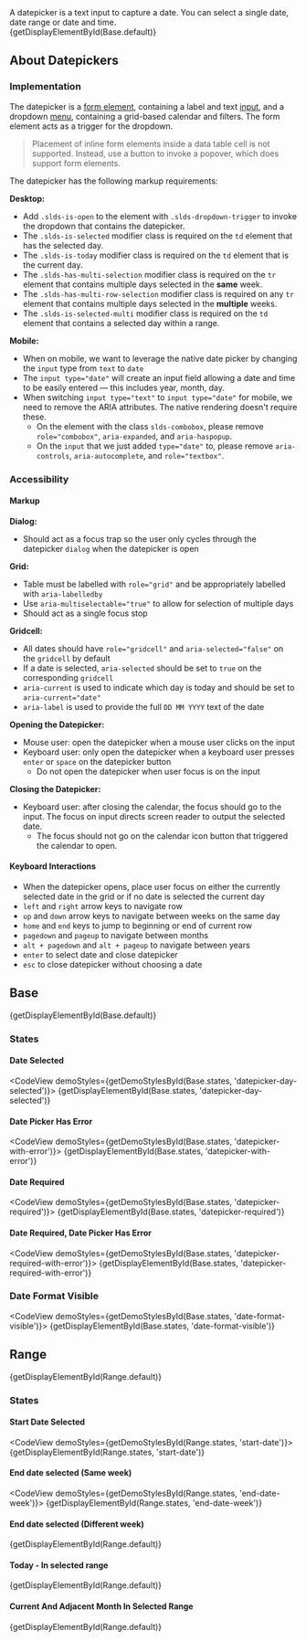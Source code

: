 
<div className="doc lead">
  A datepicker is a text input to capture a date. You can select a single date, date range or date and time.
</div>

<CodeView exampleOnly demoStyles={getDemoStylesById(Base.default)}>
  {getDisplayElementById(Base.default)}
</CodeView>

## About Datepickers

### Implementation

The datepicker is a [form element](/components/form-element), containing a label and text [input](/components/input), and a dropdown [menu](/components/menus), containing a grid-based calendar and filters. The form element acts as a trigger for the dropdown.

<Blockquote type="warning">
  <p>
    Placement of inline form elements inside a data table cell is not supported. Instead, use a button to invoke a popover, which does support form elements.
  </p>
</Blockquote>

The datepicker has the following markup requirements:

**Desktop:**
  - Add `.slds-is-open` to the element with `.slds-dropdown-trigger` to invoke the dropdown that contains the datepicker.
  - The `.slds-is-selected` modifier class is required on the `td` element that has the selected day.
  - The `.slds-is-today` modifier class is required on the `td` element that is the current day.
  - The `.slds-has-multi-selection` modifier class is required on the `tr` element that contains multiple days selected in the **same** week.
  - The `.slds-has-multi-row-selection` modifier class is required on any `tr` element that contains multiple days selected in the **multiple** weeks.
  - The `.slds-is-selected-multi` modifier class is required on the `td` element that contains a selected day within a range.

**Mobile:**
  - When on mobile, we want to leverage the native date picker by changing the `input` type from `text` to `date`
  - The `input type="date"` will create an input field allowing a date and time to be easily entered — this includes year, month, day.
  - When switching `input type="text"` to `input type="date"` for mobile, we need to remove the ARIA attributes. The native rendering doesn't require these.
    - On the element with the class `slds-combobox`, please remove `role="combobox"`, `aria-expanded`, and `aria-haspopup`.
    - On the `input` that we just added `type="date"` to, please remove `aria-controls`, `aria-autocomplete`, and `role="textbox"`.

### Accessibility

#### Markup

**Dialog:**

  - Should act as a focus trap so the user only cycles through the datepicker `dialog` when the datepicker is open

**Grid:**

  - Table must be labelled with `role="grid"` and be appropriately labelled with `aria-labelledby`
  - Use `aria-multiselectable="true"` to allow for selection of multiple days
  - Should act as a single focus stop

**Gridcell:**

  - All dates should have `role="gridcell"` and `aria-selected="false"` on the `gridcell` by default
  - If a date is selected, `aria-selected` should be set to `true` on the corresponding `gridcell`
  - `aria-current` is used to indicate which day is today and should be set to `aria-current="date"`
  - `aria-label` is used to provide the full `DD MM YYYY` text of the date

**Opening the Datepicker:**

  - Mouse user: open the datepicker when a mouse user clicks on the input
  - Keyboard user: only open the datepicker when a keyboard user presses `enter` or `space` on the datepicker button
    - Do not open the datepicker when user focus is on the input

**Closing the Datepicker:**

  - Keyboard user: after closing the calendar, the focus should go to the input. The focus on input directs screen reader to output the selected date.
    - The focus should not go on the calendar icon button that triggered the calendar to open.

#### Keyboard Interactions

  - When the datepicker opens, place user focus on either the currently selected date in the grid or if no date is selected the current day
  - `left` and `right` arrow keys to navigate row
  - `up` and `down` arrow keys to navigate between weeks on the same day
  - `home` and `end` keys to jump to beginning or end of current row
  - `pagedown` and `pageup` to navigate between months
  - `alt + pagedown` and `alt + pageup` to navigate between years
  - `enter` to select date and close datepicker
  - `esc` to close datepicker without choosing a date

## Base
<CodeView demoStyles={getDemoStylesById(Base.default)}>
  {getDisplayElementById(Base.default)}
</CodeView>

### States

#### Date Selected
<CodeView demoStyles={getDemoStylesById(Base.states, 'datepicker-day-selected')}>
  {getDisplayElementById(Base.states, 'datepicker-day-selected')}
</CodeView>

#### Date Picker Has Error
<CodeView demoStyles={getDemoStylesById(Base.states, 'datepicker-with-error')}>
  {getDisplayElementById(Base.states, 'datepicker-with-error')}
</CodeView>

#### Date Required
<CodeView demoStyles={getDemoStylesById(Base.states, 'datepicker-required')}>
  {getDisplayElementById(Base.states, 'datepicker-required')}
</CodeView>

#### Date Required, Date Picker Has Error
<CodeView demoStyles={getDemoStylesById(Base.states, 'datepicker-required-with-error')}>
  {getDisplayElementById(Base.states, 'datepicker-required-with-error')}
</CodeView>

### Date Format Visible
<CodeView demoStyles={getDemoStylesById(Base.states, 'date-format-visible')}>
  {getDisplayElementById(Base.states, 'date-format-visible')}
</CodeView>

## Range
<CodeView demoStyles={getDemoStylesById(Range.default)}>
  {getDisplayElementById(Range.default)}
</CodeView>

### States

#### Start Date Selected
<CodeView demoStyles={getDemoStylesById(Range.states, 'start-date')}>
  {getDisplayElementById(Range.states, 'start-date')}
</CodeView>

#### End date selected (Same week)
<CodeView demoStyles={getDemoStylesById(Range.states, 'end-date-week')}>
  {getDisplayElementById(Range.states, 'end-date-week')}
</CodeView>

#### End date selected (Different week)
<CodeView demoStyles={getDemoStylesById(Range.default)}>
  {getDisplayElementById(Range.default)}
</CodeView>

#### Today - In selected range
<CodeView demoStyles={getDemoStylesById(Range.default)}>
  {getDisplayElementById(Range.default)}
</CodeView>

#### Current And Adjacent Month In Selected Range
<CodeView demoStyles={getDemoStylesById(Range.default)}>
  {getDisplayElementById(Range.default)}
</CodeView>

